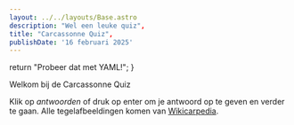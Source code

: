 ```yaml
---
layout: ../../layouts/Base.astro
description: "Wel een leuke quiz",
title: "Carcassonne Quiz",
publishDate: '16 februari 2025'
---
```


  return "Probeer dat met YAML!";
}

<Base title={frontmatter.title} fancyJsHelper={fancyJsHelper}>
  Welkom bij de Carcassonne Quiz

Klik op _antwoorden_ of druk op enter om je antwoord op te geven en verder te gaan. Alle tegelafbeeldingen komen van [Wikicarpedia](https://wikicarpedia.com/).


<CarcassonneQuiz client:load />
</Base>
